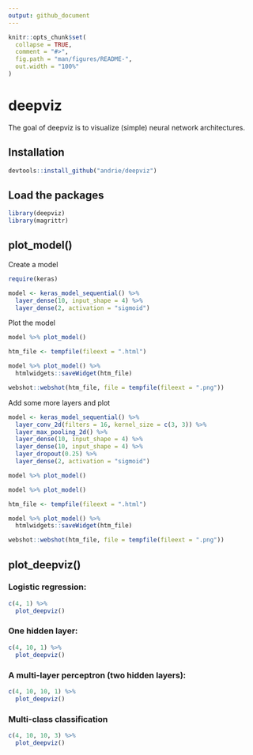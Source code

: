 ```yaml
---
output: github_document
---
```


<!-- README.md is generated from README.Rmd. Please edit that file -->

```r
knitr::opts_chunk$set(
  collapse = TRUE,
  comment = "#>",
  fig.path = "man/figures/README-",
  out.width = "100%"
)
```
# deepviz

The goal of deepviz is to visualize (simple) neural network architectures.

## Installation

``` r
devtools::install_github("andrie/deepviz")
```

## Load the packages

```r
library(deepviz)
library(magrittr)
```


## plot_model()

Create a model

```r
require(keras)

model <- keras_model_sequential() %>%
  layer_dense(10, input_shape = 4) %>%
  layer_dense(2, activation = "sigmoid")
```


Plot the model

```r
model %>% plot_model()
```

```r
htm_file <- tempfile(fileext = ".html")

model %>% plot_model() %>% 
  htmlwidgets::saveWidget(htm_file)

webshot::webshot(htm_file, file = tempfile(fileext = ".png"))
```


Add some more layers and plot

```r
model <- keras_model_sequential() %>%
  layer_conv_2d(filters = 16, kernel_size = c(3, 3)) %>% 
  layer_max_pooling_2d() %>% 
  layer_dense(10, input_shape = 4) %>%
  layer_dense(10, input_shape = 4) %>%
  layer_dropout(0.25) %>% 
  layer_dense(2, activation = "sigmoid")

model %>% plot_model()
```

```r
model %>% plot_model()
```

```r
htm_file <- tempfile(fileext = ".html")

model %>% plot_model() %>% 
  htmlwidgets::saveWidget(htm_file)

webshot::webshot(htm_file, file = tempfile(fileext = ".png"))
```


## plot_deepviz()


### Logistic regression:

```r
c(4, 1) %>% 
  plot_deepviz()
```

### One hidden layer:

```r
c(4, 10, 1) %>% 
  plot_deepviz()
```

### A multi-layer perceptron (two hidden layers):

```r
c(4, 10, 10, 1) %>% 
  plot_deepviz()
```


### Multi-class classification

```r
c(4, 10, 10, 3) %>% 
  plot_deepviz()
```
